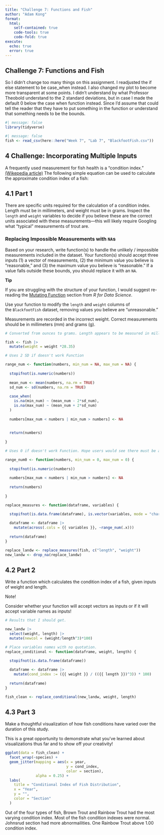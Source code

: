 ```yaml
---
title: "Challenge 7: Functions and Fish"
author: "Adam Kong"
format: 
  html:
    self-contained: true
    code-tools: true
    code-fold: true
execute:
  echo: true
  error: true
---
```


## Challenge 7: Functions and Fish

So I didn't change too many things on this assignment. I readjusted the if else statement to be case_when instead. I also changed my plot to become more transparent at some points. I didn't understand by what Professor Theobold understand to the 2 standard deviations, but in case I made the default 0 below the case when function instead. Since I'd assume that could tell the reader that they have to put something in the function or understand that something needs to be the bounds.

```r
#| message: false
library(tidyverse)
```

```r
#| message: false
fish <- read_csv(here::here("Week 7", "Lab 7", "BlackfootFish.csv"))
```

## **4 Challenge: Incorporating Multiple Inputs**

A frequently used measurement for fish health is a "condition index." [(Wikepedia article)](https://en.wikipedia.org/wiki/Condition_index_in_fish) The following simple equation can be used to calculate the approximate condition index of a fish:

## **4.1 Part 1**

There are specific units required for the calculation of a condition index. Length must be in millimeters, and weight must be in grams. Inspect the `length` and `weight` variables to decide if you believe these are the correct units associated with these measurements---this will likely require Googling what "typical" measurements of trout are.

### **Replacing Impossible Measurements with `NA`s**

Based on your research, write function(s) to handle the unlikely / impossible measurements included in the dataset. Your function(s) should accept three inputs (1) a vector of measurements, (2) the minimum value you believe is "reasonable," and (3) the maximum value you believe is "reasonable." If a value falls outside these bounds, you should replace it with an `NA`.

**Tip**

If you are struggling with the structure of your function, I would suggest re-reading the [Mutating Function](https://r4ds.hadley.nz/functions.html#mutate-functions) section from *R for Data Science*.

Use your function to modify the `length` and `weight` columns of the `BlackfootFish` dataset, removing values you believe are "unreasonable."

Measurements are recorded in the incorrect weight. Correct measurements should be in millimeters (mm) and grams (g).

```r
# Converted from ounces to grams. Length appears to be measured in millimeters

fish <- fish |>
  mutate(weight = weight *28.35)
```

```r
# Uses 2 SD if doesn't work Function

range_num <- function(numbers, min_num = NA, max_num = NA) {
  
  stopifnot(is.numeric(numbers))
  
  mean_num <- mean(numbers, na.rm = TRUE)
  sd_num <- sd(numbers, na.rm = TRUE)
  
  case_when(
    is.na(min_num) ~ (mean_num - 2*sd_num),
    is.na(max_num) ~ (mean_num + 2*sd_num)
  )
  
  numbers[max_num < numbers | min_num > numbers] <- NA 
  
  
  return(numbers)
  
}
```

```r
# Uses 0 if doesn't work Function. Hope users would see there must be an error and would default to 0.

range_num0 <- function(numbers, min_num = 0, max_num = 0) {
  
  stopifnot(is.numeric(numbers))
  
  numbers[max_num < numbers | min_num > numbers] <- NA 
  
  return(numbers)
  
}
```

```r
replace_measures <- function(dataframe, variables) {
  
  stopifnot(is.data.frame(dataframe), is.vector(variables, mode = "character"))

  dataframe <- dataframe |>
    mutate(across(.cols = {{ variables }}, ~range_num(.x)))
  
  return(dataframe)
}
```

```r
replace_landw <- replace_measures(fish, c("length", "weight"))
new_landw <- drop_na(replace_landw)
```

## **4.2 Part 2**

Write a function which calculates the condition index of a fish, given inputs of weight and length.

Note!

Consider whether your function will accept vectors as inputs or if it will accept variable names as inputs!

```r
# Results that I should get.

new_landw |>
  select(weight, length) |>
  mutate(newcol = (weight/length^3)*100)
```

```r
# Place variables names with no quotation.
replace_conditional <- function(dataframe, weight, length) {
  
  stopifnot(is.data.frame(dataframe))

  dataframe <- dataframe |>
    mutate(cond_index := ({{ weight }} / (({{ length }})^3)) * 100)
  
  return(dataframe)
}
```

```r
fish_clean <- replace_conditional(new_landw, weight, length)
```

## **4.3 Part 3**

Make a thoughtful visualization of how fish conditions have varied over the duration of this study.

This is a great opportunity to demonstrate what you've learned about visualizations thus far and to show off your creativity!

```r
ggplot(data = fish_clean) +
  facet_wrap(~species) +
  geom_jitter(mapping = aes(x = year, 
                            y = cond_index, 
                            color = section),
              alpha = 0.25) +
  labs(
    title = "Conditional Index of Fish Distribution",
    x = "Year",
    y = "",
    color = "Section"
  )
```

Out of the four types of fish, Brown Trout and Rainbow Trout had the most varying condition index. Most of the fish condition indexes were normal. Johnsrud section had more abnormailities. One Rainbow Trout above 1.00 condition index.
